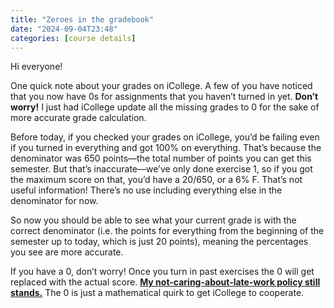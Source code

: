 ```yaml
---
title: "Zeroes in the gradebook"
date: "2024-09-04T23:48"
categories: [course details]
---
```


Hi everyone!

One quick note about your grades on iCollege. A few of you have noticed that you now have 0s for assignments that you haven’t turned in yet. **Don’t worry!** I just had iCollege update all the missing grades to 0 for the sake of more accurate grade calculation. 

Before today, if you checked your grades on iCollege, you’d be failing even if you turned in everything and got 100% on everything. That’s because the denominator was 650 points—the total number of points you can get this semester. But that’s inaccurate—we've only done exercise 1, so if you got the maximum score on that, you'd have a 20/650, or a 6% F. That's not useful information! There’s no use including everything else in the denominator for now.

So now you should be able to see what your current grade is with the correct denominator (i.e. the points for everything from the beginning of the semester up to today, which is just 20 points), meaning the percentages you see are more accurate.

If you have a 0, don’t worry! Once you turn in past exercises the 0 will get replaced with the actual score. [**My not-caring-about-late-work policy still stands.**](/syllabus.qmd#late-work) The 0 is just a mathematical quirk to get iCollege to cooperate.
